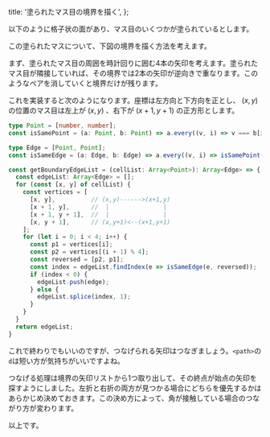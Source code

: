   title: '塗られたマス目の境界を描く',
};

以下のように格子状の面があり、マス目のいくつかが塗られているとします。

<Figure id="svg1" type="image" caption="塗られたマス目">
  <BoundaryTracing.Svg cells={cells2024}>
    <BoundaryTracing.Grid strokePx={2} style={{color: 'var(--gjGray3)'}} />
    <BoundaryTracing.Cells style={{color: 'var(--gjGray5)'}} />
  </BoundaryTracing.Svg>
</Figure>

この塗られたマスについて、下図の境界を描く方法を考えます。

<Figure id="svg2" type="image" caption="描きたい境界線">
  <BoundaryTracing.Svg cells={cells2024}>
    <BoundaryTracing.Grid strokePx={2} style={{color: 'var(--gjGray3)'}} />
    <BoundaryTracing.Boundary strokePx={4} style={{color: 'var(--gjRed6)'}} />
  </BoundaryTracing.Svg>
</Figure>

まず、塗られたマス目の周囲を時計回りに囲む4本の矢印を考えます。塗られたマス目が隣接していれば、その境界では2本の矢印が逆向きで重なります。このようなペアを消していくと境界だけが残ります。

<Figure id="svg3" type="image" caption="マス目を時計回りに一周する4本の矢印を考えます。">
  <BoundaryTracing.Svg cells={cells2024} viewBox="-0.5 -0.5 4 2">
    <BoundaryTracing.Grid strokePx={2} style={{color: 'var(--gjGray3)'}} />
    <BoundaryTracing.Cells style={{color: 'var(--gjGray3)'}} />
    <BoundaryTracing.AllEdges strokePx={4} modulo={2} remainder={0} style={{color: 'var(--gjGreen6)'}} />
    <BoundaryTracing.AllEdges strokePx={4} modulo={2} remainder={1} style={{color: 'var(--gjBlue6)'}} />
  </BoundaryTracing.Svg>
</Figure>

<Figure id="svg4" type="image" caption="重なる矢印を消すと境界だけ残ります。">
  <BoundaryTracing.Svg cells={cells2024} viewBox="-0.5 -0.5 4 2">
    <BoundaryTracing.Grid strokePx={2} style={{color: 'var(--gjGray3)'}} />
    <BoundaryTracing.Cells style={{color: 'var(--gjGray3)'}} />
    <BoundaryTracing.BoundaryEdges strokePx={4} style={{color: 'var(--gjBlue6)'}} />
    <BoundaryTracing.NonBoundaryEdges strokePx={4} style={{color: 'var(--gjRed6)'}} className={style.blink} />
  </BoundaryTracing.Svg>
  <BoundaryTracing.Svg cells={cells2024}>
    <BoundaryTracing.Grid strokePx={2} style={{color: 'var(--gjGray3)'}} />
    <BoundaryTracing.Cells style={{color: 'var(--gjGray3)'}} />
    <BoundaryTracing.BoundaryEdges strokePx={4} style={{color: 'var(--gjBlue6)'}} />
    <BoundaryTracing.CellDelimiters strokePx={4} style={{color: 'var(--gjRed6)'}} className={style.blink} />
  </BoundaryTracing.Svg>
</Figure>

これを実装すると次のようになります。座標は左方向と下方向を正とし、 $(x,y)$ の位置のマス目は左上が
$(x,y)$ 、右下が $(x+1,y+1)$ の正方形とします。

```typescript
type Point = [number, number];
const isSamePoint = (a: Point, b: Point) => a.every((v, i) => v === b[i]);

type Edge = [Point, Point];
const isSameEdge = (a: Edge, b: Edge) => a.every((v, i) => isSamePoint(v, b[i]));

const getBoundaryEdgeList = (cellList: Array<Point>): Array<Edge> => {
  const edgeList: Array<Edge> = [];
  for (const [x, y] of cellList) {
    const vertices = [
      [x, y],          // (x,y)------>(x+1,y)
      [x + 1, y],      //  |               |
      [x + 1, y + 1],  //  |               |
      [x, y + 1],      // (x,y+1)<--(x+1,y+1)
    ];
    for (let i = 0; i < 4; i++) {
      const p1 = vertices[i];
      const p2 = vertices[(i + 1) % 4];
      const reversed = [p2, p1];
      const index = edgeList.findIndex(e => isSameEdge(e, reversed));
      if (index < 0) {
        edgeList.push(edge);
      } else {
        edgeList.splice(index, 1);
      }
    }
  }
  return edgeList;
}
```

これで終わりでもいいのですが、つなげられる矢印はつなぎましょう。`<path>`の`d`は短い方が気持ちがいいですよね。

<Figure id="svg5" type="image" caption="矢印を連結します。">
  <BoundaryTracing.NormalizeAnimationApp appId="p1" cells={cells2024} />
</Figure>

つなげる処理は境界の矢印リストから1つ取り出して、その終点が始点の矢印を探すようにしました。左折と右折の両方が見つかる場合にどちらを優先するかはあらかじめ決めておきます。この決め方によって、角が接触している場合のつながり方が変わります。

<Figure id="svg6" type="image" caption="左折優先と右折優先でつながり方が変わります。クリックで塗りを編集できます。">
  <BoundaryTracing.NormalizeAnimationApp appId="p2" cells={cellsWithHoles} displayTurnType/>
</Figure>

以上です。
